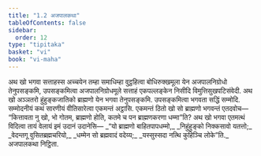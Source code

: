 ```yaml
---
title: "1.2 अजपालकथा"
tableOfContents: false
sidebar:
  order: 12
type: "tipitaka"
basket: "vi"
book: "vi-maha"
---
```



<DynamicBreadcrumb />

<Division number="4" book="vi-maha">

<Paragraph number="14" book="vi-maha">
अथ खो भगवा सत्ताहस्स अच्चयेन तम्हा समाधिम्हा वुट्ठहित्वा बोधिरुक्खमूला येन अजपालनिग्रोधो तेनुपसङ्कमि, उपसङ्कमित्वा अजपालनिग्रोधमूले सत्ताहं एकपल्लङ्केन निसीदि विमुत्तिसुखपटिसंवेदी. अथ खो अञ्ञतरो हुंहुङ्कजातिको ब्राह्मणो येन भगवा तेनुपसङ्कमि. उपसङ्कमित्वा भगवता सद्धिं सम्मोदि. सम्मोदनीयं कथं सारणीयं वीतिसारेत्वा एकमन्तं अट्ठासि. एकमन्तं ठितो खो सो ब्राह्मणो भगवन्तं एतदवोच—  “कित्तावता नु खो, भो गोतम, ब्राह्मणो होति, कतमे च पन ब्राह्मणकरणा धम्मा”ति? अथ खो भगवा एतमत्थं विदित्वा तायं वेलायं इमं उदानं उदानेसि—
</Paragraph>

<Paragraph number="15" type="verses" book="vi-maha">
_“यो ब्राह्मणो बाहितपापधम्मो,_  
_निहुंहुङ्को निक्कसावो यतत्तो;_  
_वेदन्तगू वुसितब्रह्मचरियो,_  
_धम्मेन सो ब्रह्मवादं वदेय्य;_  
_यस्सुस्सदा नत्थि कुहिञ्चि लोके”ति._  


</Paragraph>
</Division>

<Paragraph number="16" type="center" book="vi-maha">
अजपालकथा निट्ठिता.
</Paragraph>